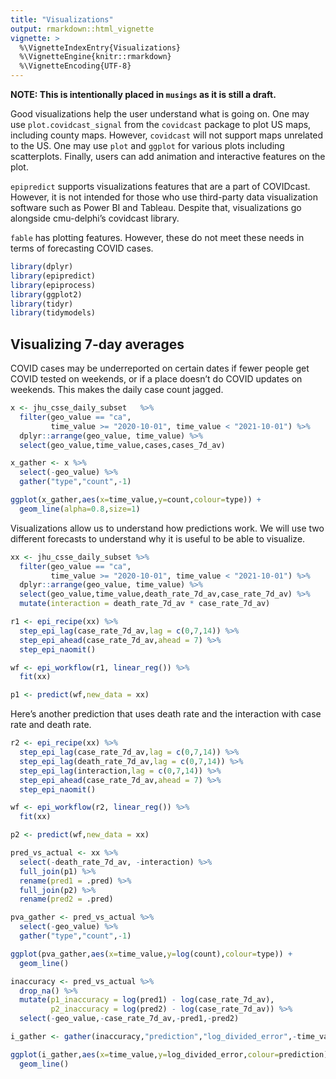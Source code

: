 ```yaml
---
title: "Visualizations"
output: rmarkdown::html_vignette
vignette: >
  %\VignetteIndexEntry{Visualizations}
  %\VignetteEngine{knitr::rmarkdown}
  %\VignetteEncoding{UTF-8}
---
```


**NOTE: This is intentionally placed in `musings` as it is still a draft.**

Good visualizations help the user understand what is going on. One may use
`plot.covidcast_signal` from the `covidcast` package to plot US maps, including
county maps. However, `covidcast` will not support maps unrelated to the US.
One may use `plot` and `ggplot` for various plots
including scatterplots. Finally, users can add animation and interactive
features on the plot.

`epipredict` supports visualizations features that are a part of COVIDcast.
However, it is not intended for
those who use third-party data visualization software such as Power BI and
Tableau. Despite that, visualizations go alongside cmu-delphi's covidcast
library.

`fable` has plotting features. However, these do not meet these needs in terms
of forecasting COVID cases.

```r
library(dplyr)
library(epipredict)
library(epiprocess)
library(ggplot2)
library(tidyr)
library(tidymodels)
```


## Visualizing 7-day averages

COVID cases may be underreported on certain dates if fewer people get
COVID tested on weekends, or if a place doesn't do COVID updates on weekends.
This makes the daily case count jagged.

```r
x <- jhu_csse_daily_subset   %>%
  filter(geo_value == "ca",
         time_value >= "2020-10-01", time_value < "2021-10-01") %>%
  dplyr::arrange(geo_value, time_value) %>%
  select(geo_value,time_value,cases,cases_7d_av)

x_gather <- x %>%
  select(-geo_value) %>%
  gather("type","count",-1)

ggplot(x_gather,aes(x=time_value,y=count,colour=type)) +
  geom_line(alpha=0.8,size=1)
```

Visualizations allow us to understand how predictions work. We will use two
different forecasts to understand why it is useful to be able to visualize.

```r
xx <- jhu_csse_daily_subset %>%
  filter(geo_value == "ca",
         time_value >= "2020-10-01", time_value < "2021-10-01") %>%
  dplyr::arrange(geo_value, time_value) %>%
  select(geo_value,time_value,death_rate_7d_av,case_rate_7d_av) %>%
  mutate(interaction = death_rate_7d_av * case_rate_7d_av)

r1 <- epi_recipe(xx) %>%
  step_epi_lag(case_rate_7d_av,lag = c(0,7,14)) %>%
  step_epi_ahead(case_rate_7d_av,ahead = 7) %>%
  step_epi_naomit()

wf <- epi_workflow(r1, linear_reg()) %>% 
  fit(xx)

p1 <- predict(wf,new_data = xx)
```

Here's another prediction that uses death rate and the interaction with
case rate and death rate.

```r
r2 <- epi_recipe(xx) %>%
  step_epi_lag(case_rate_7d_av,lag = c(0,7,14)) %>%
  step_epi_lag(death_rate_7d_av,lag = c(0,7,14)) %>%
  step_epi_lag(interaction,lag = c(0,7,14)) %>%
  step_epi_ahead(case_rate_7d_av,ahead = 7) %>%
  step_epi_naomit()

wf <- epi_workflow(r2, linear_reg()) %>% 
  fit(xx)

p2 <- predict(wf,new_data = xx)
```

```r
pred_vs_actual <- xx %>%
  select(-death_rate_7d_av, -interaction) %>%
  full_join(p1) %>%
  rename(pred1 = .pred) %>%
  full_join(p2) %>%
  rename(pred2 = .pred)

pva_gather <- pred_vs_actual %>%
  select(-geo_value) %>%
  gather("type","count",-1)

ggplot(pva_gather,aes(x=time_value,y=log(count),colour=type)) +
  geom_line()

inaccuracy <- pred_vs_actual %>%
  drop_na() %>%
  mutate(p1_inaccuracy = log(pred1) - log(case_rate_7d_av),
         p2_inaccuracy = log(pred2) - log(case_rate_7d_av)) %>%
  select(-geo_value,-case_rate_7d_av,-pred1,-pred2)

i_gather <- gather(inaccuracy,"prediction","log_divided_error",-time_value)

ggplot(i_gather,aes(x=time_value,y=log_divided_error,colour=prediction)) +
  geom_line()
```



